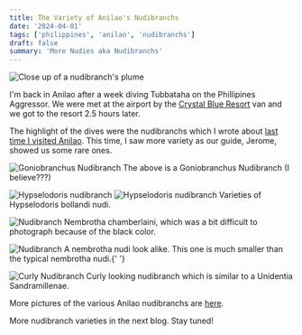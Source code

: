 ```yaml
---
title: The Variety of Anilao's Nudibranchs
date: '2024-04-01'
tags: ['philippines', 'anilao', 'nudibranchs']
draft: false
summary: 'More Nudies aka Nudibranchs'
---
```


<Image
  src="/static/images/nudis/nudi-plume.jpg"
  width={800}
  height={840}
  alt="Close up of a nudibranch's plume"
/>

I'm back in Anilao after a week diving Tubbataha on the Phillipines Aggressor. We were met at the airport by the [Crystal Blue Resort](https://www.divecbr.com/) van and we got to the resort 2.5 hours later.

The highlight of the dives were the nudibranchs which I wrote about [last time I visited Anilao](https://blog.glcodeworks.com/blog/nudis-aka-nudibranchs). This time, I saw more variety as our guide, Jerome, showed us some rare ones.

<Image
  src="/static/images/nudis/gono-nudi.jpeg"
  width={800}
  height={600}
  alt="Goniobranchus Nudibranch"
/>
The above is a Goniobranchus Nudibranch (I believe???)

<Image
  src="/static/images/nudis/Hypselodoris-nudi.jpeg"
  width={800}
  height={600}
  alt="Hypselodoris nudibranch"
/>
<Image
  src="/static/images/nudis/hype-nudi.jpeg"
  width={800}
  height={600}
  alt="Hypselodoris nudibranch"
/>
Varieties of Hypselodoris bollandi nudi.

<Image src="/static/images/nudis/nem-chamberlaini.jpg" width={800} height={600} alt="Nudibranch" />
Nembrotha chamberlaini, which was a bit difficult to photograph because of the black color.

<Image
  src="/static/images/nudis/public/static/images/nudis/nembro-nudi.jpeg"
  width={800}
  height={600}
  alt="Nudibranch"
/>
A nembrotha nudi look alike. This one is much smaller than the typical nembrotha nudi.{' '}

<Image src="/static/images/nudis/curly-nudi.jpeg" width={800} height={600} alt="Curly Nudibranch" />
Curly looking nudibranch which is similar to a Unidentia Sandramillenae.

More pictures of the various Anilao nudibranchs are [here](https://generosalitton.smugmug.com/Anilao-Nudis/n-DC2qvN).

More nudibranch varieties in the next blog. Stay tuned!
